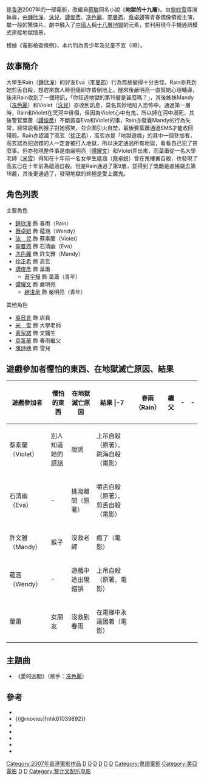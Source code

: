 {{Infobox Film
| name = 地獄第19層
| original_name = ''{{lang|en|Naraka 19}}'' 
| image = Naraka19 2007 DVD Cover.jpeg
| caption = 電影DVD封面
| director = [[黎妙雪|黎妙雪]]
| producer = 禤嘉珍
| producer_2 = 張珮詩、禤志傑
| writer = 黎妙雪、[[陳十三|陳十三]]
| 原著 = [[蔡駿|蔡駿]]小說《地獄的十九層》
| starring = [[鍾欣潼|鍾欣潼]]<br>[[泳兒|泳　兒]]<br>[[譚俊彥|譚俊彥]]<br>[[譚耀文|譚耀文]]<br>[[李曼筠|李曼筠]]<br>[[冼色麗|冼色麗]]<br>[[蔡卓妍|蔡卓妍]]
| music = [[黎允文|黎允文]]
| cinematography = 蔡崇輝
| editing = 葉婉婷
| studio = 天下影畫有限公司
| distributor = [[美亞娛樂|美亞娛樂]]
| 主題曲 = 《愛的凶間》／[[冼色麗|冼色麗]]
| released = {{flagicon|CHN}} {{film date|2007|8|28}}{{flagicon|Hong Kong}}{{flagicon|MYS}}{{flagicon|Singapore}} {{film date|2007|9|6}}{{flagicon|ROC}} {{film date|2007|11|2}}
| runtime = 98分鐘
| country = {{HK}}
| language = [[粵語|粵語]]
| budget = 
| gross = {{flagicon|HK}} $1,950,764 <br>{{flagicon|CHN}} $12,400,000
| amg_id = 
| imdb_id = tt1039892
| cn_name = 第十九层空间
}}
{{engname|《地獄第19層》|''Naraka 19''}}是[[香港|香港]]2007年的一部電影，改編自[[蔡駿|蔡駿]]同名小說《'''地獄的十九層'''》。由[[黎妙雪|黎妙雪]]導演執導，由[[鍾欣潼|鍾欣潼]]、[[泳兒|泳兒]]、[[譚俊彥|譚俊彥]]、[[冼色麗|冼色麗]]、[[李曼筠|李曼筠]]、[[蔡卓妍|蔡卓妍]]等青春偶像領銜主演，屬一般的驚悚片。劇中融入了[[中國人|中國人]]稱[[十八層地獄|十八層地獄]]的元素，並利用現今手機通訊模式連接地獄情景。

根據《電影檢查條例》，本片列為青少年及兒童不宜（IIB）。

==故事簡介==
大學生Rain（[[鍾欣潼|鍾欣潼]]）的好友Eva（[[李曼筠|李曼筠]]）行為無故變得十分古怪，Rain亦見到她剪舌自殺，想趕來救人時但隨即亦昏倒地上。醒來後嚴明亮一直幫她心理輔導，後來Rain收到了一個短訊，「你知道地獄的第19層是甚麼嗎？」，其後姊妹Mandy（[[冼色麗|冼色麗]]）和Violet（[[泳兒|泳兒]]）亦收到訊息，莫名其妙地陷入恐怖中。通過第一層時，Rain和Violet在冥河中徘徊，但因為Violet心中有鬼，所以掉在河中溺死，其後警官葉蕭（[[譚俊彥|譚俊彥]]）不斷調查Eva和Violet的事，Rain亦發覺Mandy的行為失常，經常說看到猴子對她邪笑，並企圖引火自焚，最後要葉蕭通過SMS才能收回殘局。Rain亦認識了高玄（[[徐正希|徐正希]]），高玄亦是「地獄遊戲」的其中一個參加者，高玄認為犯過錯的人一定會被打入地獄，所以決定通過所有地獄，看看自己犯了甚麼事。但亦發現整件事是由嚴明亮（[[譚耀文|譚耀文]]）和Violet弄出來，而葉蕭從一名大學老師（[[米雪|米雪]]）得知在十年前一名女學生蘊涵（[[蔡卓妍|蔡卓妍]]）曾在鬼樓裏自殺，也發現了高玄已在十年前為蘊涵自殺。但是Rain通過了第9層，並得到了獎勵是直接跳去第18層，其後更通過了，發現地獄的終極是愛上魔鬼。

==角色列表==
;主要角色
*[[鍾欣潼|鍾欣潼]] 飾 春雨（Rain）
*[[蔡卓妍|蔡卓妍]] 飾 蘊涵（Wendy）
*[[泳兒|泳　兒]] 飾 蔡素蘭（Violet）
*[[李曼筠|李曼筠]] 飾 石清幽（Eva）
*[[冼色麗|冼色麗]] 飾 許文雅（Mandy）
*[[徐正希|徐正希]] 飾 高玄
*[[譚俊彥|譚俊彥]] 飾 葉蕭
**[[蕭宇樺|蕭宇樺]] 飾 葉蕭（青年）
*[[譚耀文|譚耀文]] 飾 嚴明亮
**[[趙浚承|趙浚承]] 飾 嚴明亮（青年）
;其他角色
*[[吳日言|吳日言]] 飾 店員
*[[米雪|米　雪]] 飾 大學老師
*[[黃家諾|黃家諾]] 飾 文醫生
*[[袁富華|袁富華]] 飾 春雨繼父
*[[陳詩穗|陳詩穗]] 飾 雪兒

==遊戲參加者懼怕的東西、在地獄滅亡原因、結果==
{|class="wikitable" style="font-size: 95%"
! 遊戲參加者!!懼怕的東西||在地獄滅亡原因||結果
|-7
|春雨（Rain）||繼父||-||-
|-
|蔡素蘭（Violet）||別人知道她的謊話||說謊||上吊自殺（原著）、跳海自殺（電影）
|-
|石清幽（Eva）||-||挑潑離間（原著）||嚼舌自殺（原著）、剪舌自殺（電影）
|-
|許文雅（Mandy）||猴子||沒救老師||瘋了（電影）
|-
|蘊涵（Wendy）||-||遊戲中途出現錯誤||上吊自殺（原著、電影）
|-
|葉蕭||女朋友||沒救到春雨||在電梯中永遠困着（電影）
|}

==主題曲==
*《愛的凶間》（歌手：[[冼色麗|冼色麗]]）

==參考==
*{{MSN movie|276}}
*{{@movies|fnhk61039892}}
*{{douban|title=第十九层空间}}
*{{Mtime|57148|第十九层空间}}
*{{rotten-tomatoes|dei-yuk-dai-sup-gau-tsang-naraka-19}}
*{{hkmdb title|12329}}
*{{imdb title|1039892}}
{{Twins}}
{{鍾欣潼}}
[[Category:2007年香港電影作品|Category:2007年香港電影作品]]
[[Category:2000年代驚悚片|D]]
[[Category:2000年代懸疑片|D]]
[[Category:2000年代恐怖片|D]]
[[Category:香港驚悚片|D]]
[[Category:香港懸疑片|D]]
[[Category:香港恐怖片|D]]
[[Category:粵語電影|Category:粵語電影]]
[[Category:美亞電影|Category:美亞電影]]
[[Category:宗教恐怖片|D]]
[[Category:中國小說改編電影|D]]
[[Category:黎允文配乐电影|Category:黎允文配乐电影]]